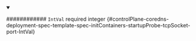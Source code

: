 
<details className="config-field" data-expandable="false" open>
<summary>

############ `IntVal` <span className="config-field-required" data-required="false">required</span> <span className="config-field-type">integer</span> <span className="config-field-default"></span> <span className="config-field-enum"></span> {#controlPlane-coredns-deployment-spec-template-spec-initContainers-startupProbe-tcpSocket-port-IntVal}



</summary>



</details>

